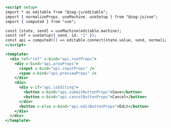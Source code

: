 ```jsx
<script setup>
import * as editable from "@zag-js/editable";
import { normalizeProps, useMachine, useSetup } from "@zag-js/vue";
import { computed } from "vue";

const [state, send] = useMachine(editable.machine);
const ref = useSetup({ send, id: "1" });
const api = computed(() => editable.connect(state.value, send, normalizeProps));
</script>

<template>
  <div ref="ref" v-bind="api.rootProps">
    <div v-bind="api.areaProps">
      <input v-bind="api.inputProps" />
      <span v-bind="api.previewProps" />
    </div>
    <div>
      <div v-if="api.isEditing">
        <button v-bind="api.submitButtonProps">Save</button>
        <button v-bind="api.cancelButtonProps">Cancel</button>
      </div>
      <button v-else v-bind="api.editButtonProps">Edit</button>
    </div>
  </div>
</template>
```
